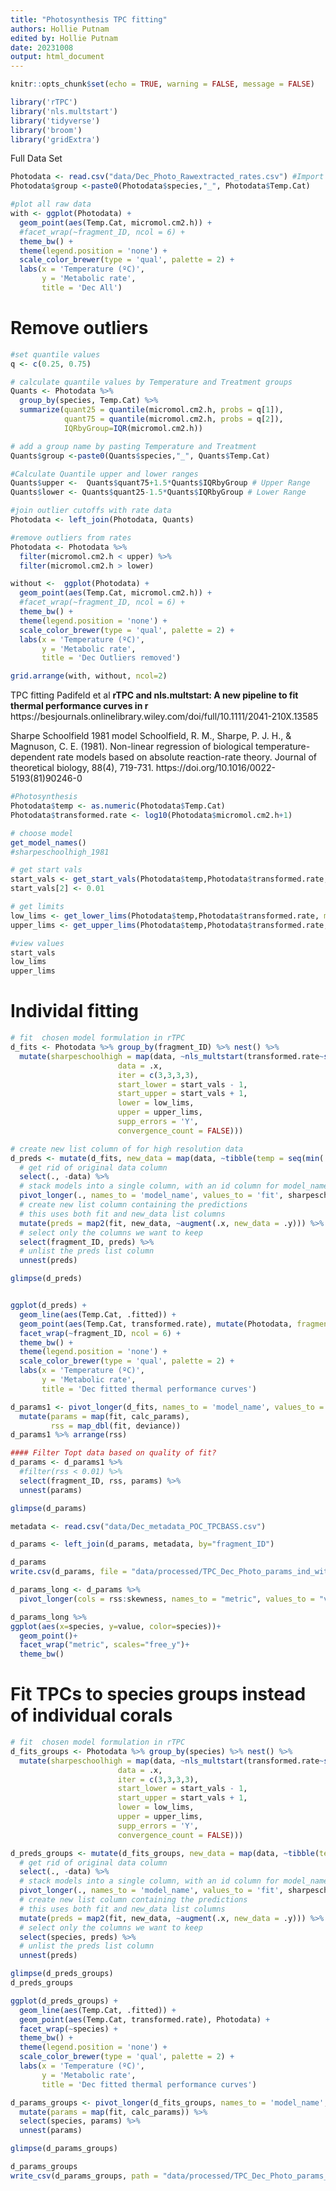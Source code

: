 ```yaml
---
title: "Photosynthesis TPC fitting"
authors: Hollie Putnam 
edited by: Hollie Putnam 
date: 20231008
output: html_document
---
```


```r
knitr::opts_chunk$set(echo = TRUE, warning = FALSE, message = FALSE)

library('rTPC')
library('nls.multstart')
library('tidyverse')
library('broom')
library('gridExtra')
```

Full Data Set
```r
Photodata <- read.csv("data/Dec_Photo_Rawextracted_rates.csv") #Import data
Photodata$group <-paste0(Photodata$species,"_", Photodata$Temp.Cat)

#plot all raw data
with <- ggplot(Photodata) +
  geom_point(aes(Temp.Cat, micromol.cm2.h)) +
  #facet_wrap(~fragment_ID, ncol = 6) +
  theme_bw() +
  theme(legend.position = 'none') +
  scale_color_brewer(type = 'qual', palette = 2) +
  labs(x = 'Temperature (ºC)',
       y = 'Metabolic rate',
       title = 'Dec All')

```


# Remove outliers
```r
#set quantile values
q <- c(0.25, 0.75)

# calculate quantile values by Temperature and Treatment groups
Quants <- Photodata %>%
  group_by(species, Temp.Cat) %>%
  summarize(quant25 = quantile(micromol.cm2.h, probs = q[1]),
            quant75 = quantile(micromol.cm2.h, probs = q[2]),
            IQRbyGroup=IQR(micromol.cm2.h))

# add a group name by pasting Temperature and Treatment
Quants$group <-paste0(Quants$species,"_", Quants$Temp.Cat)

#Calculate Quantile upper and lower ranges
Quants$upper <-  Quants$quant75+1.5*Quants$IQRbyGroup # Upper Range
Quants$lower <- Quants$quant25-1.5*Quants$IQRbyGroup # Lower Range

#join outlier cutoffs with rate data
Photodata <- left_join(Photodata, Quants)

#remove outliers from rates
Photodata <- Photodata %>%
  filter(micromol.cm2.h < upper) %>%
  filter(micromol.cm2.h > lower) 

without <-  ggplot(Photodata) +
  geom_point(aes(Temp.Cat, micromol.cm2.h)) +
  #facet_wrap(~fragment_ID, ncol = 6) +
  theme_bw() +
  theme(legend.position = 'none') +
  scale_color_brewer(type = 'qual', palette = 2) +
  labs(x = 'Temperature (ºC)',
       y = 'Metabolic rate',
       title = 'Dec Outliers removed')

grid.arrange(with, without, ncol=2)


```

TPC fitting 
Padifeld et al **rTPC and nls.multstart: A new pipeline to fit thermal performance curves in r**  
https://besjournals.onlinelibrary.wiley.com/doi/full/10.1111/2041-210X.13585  

Sharpe Schoolfield 1981 model
Schoolfield, R. M., Sharpe, P. J. H., & Magnuson, C. E. (1981). Non-linear regression of biological temperature-dependent rate models based on absolute reaction-rate theory. Journal of theoretical biology, 88(4), 719-731. https://doi.org/10.1016/0022-5193(81)90246-0

```r
#Photosynthesis
Photodata$temp <- as.numeric(Photodata$Temp.Cat)
Photodata$transformed.rate <- log10(Photodata$micromol.cm2.h+1)

# choose model
get_model_names()
#sharpeschoolhigh_1981

# get start vals
start_vals <- get_start_vals(Photodata$temp,Photodata$transformed.rate, model_name = 'sharpeschoolhigh_1981')
start_vals[2] <- 0.01

# get limits
low_lims <- get_lower_lims(Photodata$temp,Photodata$transformed.rate, model_name = 'sharpeschoolhigh_1981')
upper_lims <- get_upper_lims(Photodata$temp,Photodata$transformed.rate, model_name = 'sharpeschoolhigh_1981')

#view values
start_vals
low_lims
upper_lims
```

# Individal fitting
```r

# fit  chosen model formulation in rTPC
d_fits <- Photodata %>% group_by(fragment_ID) %>% nest() %>%
  mutate(sharpeschoolhigh = map(data, ~nls_multstart(transformed.rate~sharpeschoolhigh_1981(temp = Temp.Cat, r_tref,e,eh,th, tref = 28),
                        data = .x,
                        iter = c(3,3,3,3),
                        start_lower = start_vals - 1,
                        start_upper = start_vals + 1,
                        lower = low_lims,
                        upper = upper_lims,
                        supp_errors = 'Y',
                        convergence_count = FALSE)))


```

```r
# create new list column of for high resolution data
d_preds <- mutate(d_fits, new_data = map(data, ~tibble(temp = seq(min(.x$temp), max(.x$temp), length.out = 50)))) %>%
  # get rid of original data column
  select(., -data) %>%
  # stack models into a single column, with an id column for model_name
  pivot_longer(., names_to = 'model_name', values_to = 'fit', sharpeschoolhigh) %>%
  # create new list column containing the predictions
  # this uses both fit and new_data list columns
  mutate(preds = map2(fit, new_data, ~augment(.x, new_data = .y))) %>%
  # select only the columns we want to keep
  select(fragment_ID, preds) %>%
  # unlist the preds list column
  unnest(preds)

glimpse(d_preds)



```


```r

ggplot(d_preds) +
  geom_line(aes(Temp.Cat, .fitted)) +
  geom_point(aes(Temp.Cat, transformed.rate), mutate(Photodata, fragment_ID = fragment_ID)) +
  facet_wrap(~fragment_ID, ncol = 6) +
  theme_bw() +
  theme(legend.position = 'none') +
  scale_color_brewer(type = 'qual', palette = 2) +
  labs(x = 'Temperature (ºC)',
       y = 'Metabolic rate',
       title = 'Dec fitted thermal performance curves')


```

```r
d_params1 <- pivot_longer(d_fits, names_to = 'model_name', values_to = 'fit', sharpeschoolhigh) %>%
  mutate(params = map(fit, calc_params),
         rss = map_dbl(fit, deviance)) 
d_params1 %>% arrange(rss)

#### Filter Topt data based on quality of fit?
d_params <- d_params1 %>%
  #filter(rss < 0.01) %>%
  select(fragment_ID, rss, params) %>%
  unnest(params)

glimpse(d_params)

metadata <- read.csv("data/Dec_metadata_POC_TPCBASS.csv")

d_params <- left_join(d_params, metadata, by="fragment_ID")

d_params
write.csv(d_params, file = "data/processed/TPC_Dec_Photo_params_ind_with_22.csv")

d_params_long <- d_params %>%
  pivot_longer(cols = rss:skewness, names_to = "metric", values_to = "value")

d_params_long %>%
ggplot(aes(x=species, y=value, color=species))+
  geom_point()+
  facet_wrap("metric", scales="free_y")+
  theme_bw()

```


# Fit TPCs to species groups instead of individual corals
```r
# fit  chosen model formulation in rTPC
d_fits_groups <- Photodata %>% group_by(species) %>% nest() %>%
  mutate(sharpeschoolhigh = map(data, ~nls_multstart(transformed.rate~sharpeschoolhigh_1981(temp = Temp.Cat, r_tref,e,eh,th, tref = 28),
                        data = .x,
                        iter = c(3,3,3,3),
                        start_lower = start_vals - 1,
                        start_upper = start_vals + 1,
                        lower = low_lims,
                        upper = upper_lims,
                        supp_errors = 'Y',
                        convergence_count = FALSE)))

d_preds_groups <- mutate(d_fits_groups, new_data = map(data, ~tibble(temp = seq(min(.x$temp), max(.x$temp), length.out = 50)))) %>%
  # get rid of original data column
  select(., -data) %>%
  # stack models into a single column, with an id column for model_name
  pivot_longer(., names_to = 'model_name', values_to = 'fit', sharpeschoolhigh) %>%
  # create new list column containing the predictions
  # this uses both fit and new_data list columns
  mutate(preds = map2(fit, new_data, ~augment(.x, new_data = .y))) %>%
  # select only the columns we want to keep
  select(species, preds) %>%
  # unlist the preds list column
  unnest(preds)

glimpse(d_preds_groups)
d_preds_groups

ggplot(d_preds_groups) +
  geom_line(aes(Temp.Cat, .fitted)) +
  geom_point(aes(Temp.Cat, transformed.rate), Photodata) +
  facet_wrap(~species) +
  theme_bw() +
  theme(legend.position = 'none') +
  scale_color_brewer(type = 'qual', palette = 2) +
  labs(x = 'Temperature (ºC)',
       y = 'Metabolic rate',
       title = 'Dec fitted thermal performance curves')

d_params_groups <- pivot_longer(d_fits_groups, names_to = 'model_name', values_to = 'fit', sharpeschoolhigh) %>%
  mutate(params = map(fit, calc_params)) %>%
  select(species, params) %>%
  unnest(params)

glimpse(d_params_groups)

d_params_groups
write_csv(d_params_groups, path = "data/processed/TPC_Dec_Photo_params_grp_with_22.csv")

```





<!-- Without 22°C -->
<!-- ## Import data -->
<!-- ```{r, warning = FALSE} -->
<!-- Photodata <- Photodata %>% -->
<!--   filter(Temp.Cat!=22 ) -->

<!-- ``` -->

<!-- TPC fitting  -->
<!-- Padifeld et al **rTPC and nls.multstart: A new pipeline to fit thermal performance curves in r**   -->
<!-- https://besjournals.onlinelibrary.wiley.com/doi/full/10.1111/2041-210X.13585   -->

<!-- Sharpe Schoolfield 1981 model -->
<!-- Schoolfield, R. M., Sharpe, P. J. H., & Magnuson, C. E. (1981). Non-linear regression of biological temperature-dependent rate models based on absolute reaction-rate theory. Journal of theoretical biology, 88(4), 719-731. https://doi.org/10.1016/0022-5193(81)90246-0 -->

<!-- ```{r} -->
<!-- #Photosynthesis -->
<!-- Photodata$temp <- as.numeric(Photodata$Temp.Cat) -->
<!-- Photodata$transformed.rate <- log10(Photodata$micromol.cm2.h+1) -->

<!-- # choose model -->
<!-- get_model_names() -->
<!-- #sharpeschoolhigh_1981 -->

<!-- # get start vals -->
<!-- start_vals <- get_start_vals(Photodata$temp,Photodata$transformed.rate, model_name = 'sharpeschoolhigh_1981') -->
<!-- start_vals[2] <- 0.01 -->

<!-- # get limits -->
<!-- low_lims <- get_lower_lims(Photodata$temp,Photodata$transformed.rate, model_name = 'sharpeschoolhigh_1981') -->
<!-- upper_lims <- get_upper_lims(Photodata$temp,Photodata$transformed.rate, model_name = 'sharpeschoolhigh_1981') -->

<!-- #view values -->
<!-- start_vals -->
<!-- low_lims -->
<!-- upper_lims -->
<!-- ``` -->

<!-- #individal fitting -->
<!-- ```{r} -->

<!-- # fit  chosen model formulation in rTPC -->
<!-- d_fits <- Photodata %>% group_by(fragment_ID) %>% nest() %>% -->
<!--   mutate(sharpeschoolhigh = map(data, ~nls_multstart(transformed.rate~sharpeschoolhigh_1981(temp = Temp.Cat, r_tref,e,eh,th, tref = 28), -->
<!--                         data = .x, -->
<!--                         iter = c(3,3,3,3), -->
<!--                         start_lower = start_vals - 1, -->
<!--                         start_upper = start_vals + 1, -->
<!--                         lower = low_lims, -->
<!--                         upper = upper_lims, -->
<!--                         supp_errors = 'Y', -->
<!--                         convergence_count = FALSE))) -->


<!-- ``` -->

<!-- ```{r} -->
<!-- # create new list column of for high resolution data -->
<!-- d_preds <- mutate(d_fits, new_data = map(data, ~tibble(temp = seq(min(.x$temp), max(.x$temp), length.out = 50)))) %>% -->
<!--   # get rid of original data column -->
<!--   select(., -data) %>% -->
<!--   # stack models into a single column, with an id column for model_name -->
<!--   pivot_longer(., names_to = 'model_name', values_to = 'fit', sharpeschoolhigh) %>% -->
<!--   # create new list column containing the predictions -->
<!--   # this uses both fit and new_data list columns -->
<!--   mutate(preds = map2(fit, new_data, ~augment(.x, new_data = .y))) %>% -->
<!--   # select only the columns we want to keep -->
<!--   select(fragment_ID, preds) %>% -->
<!--   # unlist the preds list column -->
<!--   unnest(preds) -->

<!-- glimpse(d_preds) -->

<!-- ``` -->


<!-- ```{r} -->

<!-- ggplot(d_preds) + -->
<!--   geom_line(aes(Temp.Cat, .fitted)) + -->
<!--   geom_point(aes(Temp.Cat, transformed.rate), mutate(Photodata, fragment_ID = fragment_ID)) + -->
<!--   facet_wrap(~fragment_ID, ncol = 6) + -->
<!--   theme_bw() + -->
<!--   theme(legend.position = 'none') + -->
<!--   scale_color_brewer(type = 'qual', palette = 2) + -->
<!--   labs(x = 'Temperature (ºC)', -->
<!--        y = 'Metabolic rate', -->
<!--        title = 'Dec Fitted thermal performance curves without 22°C') -->


<!-- ``` -->

<!-- ```{r} -->
<!-- d_params1 <- pivot_longer(d_fits, names_to = 'model_name', values_to = 'fit', sharpeschoolhigh) %>% -->
<!--   mutate(params = map(fit, calc_params), -->
<!--          rss = map_dbl(fit, deviance))  -->
<!-- d_params1 %>% arrange(rss) -->

<!-- #### Filter Topt data based on quality of fit? -->
<!-- d_params <- d_params1 %>% -->
<!--   #filter(rss < 0.01) %>% -->
<!--   select(fragment_ID, rss, params) %>% -->
<!--   unnest(params) -->

<!-- glimpse(d_params) -->

<!-- d_params <- left_join(d_params, metadata, by="fragment_ID") -->

<!-- d_params -->
<!-- write.csv(d_params, file = "data/processed/TPC_Dec_Photo_params_ind_without_22.csv") -->

<!-- d_params_long <- d_params %>% -->
<!--   pivot_longer(cols = rss:skewness, names_to = "metric", values_to = "value") -->

<!-- d_params_long %>% -->
<!-- ggplot(aes(x=species, y=value, color=species))+ -->
<!--   geom_point()+ -->
<!--   facet_wrap("metric", scales="free_y")+ -->
<!--   theme_bw() -->

<!-- ``` -->


<!-- # Fit TPCs to species groups instead of individual corals -->
<!-- ```{r} -->
<!-- # fit  chosen model formulation in rTPC -->
<!-- d_fits_groups <- Photodata %>% group_by(species) %>% nest() %>% -->
<!--   mutate(sharpeschoolhigh = map(data, ~nls_multstart(transformed.rate~sharpeschoolhigh_1981(temp = Temp.Cat, r_tref,e,eh,th, tref = 28), -->
<!--                         data = .x, -->
<!--                         iter = c(3,3,3,3), -->
<!--                         start_lower = start_vals - 1, -->
<!--                         start_upper = start_vals + 1, -->
<!--                         lower = low_lims, -->
<!--                         upper = upper_lims, -->
<!--                         supp_errors = 'Y', -->
<!--                         convergence_count = FALSE))) -->

<!-- d_preds_groups <- mutate(d_fits_groups, new_data = map(data, ~tibble(temp = seq(min(.x$temp), max(.x$temp), length.out = 50)))) %>% -->
<!--   # get rid of original data column -->
<!--   select(., -data) %>% -->
<!--   # stack models into a single column, with an id column for model_name -->
<!--   pivot_longer(., names_to = 'model_name', values_to = 'fit', sharpeschoolhigh) %>% -->
<!--   # create new list column containing the predictions -->
<!--   # this uses both fit and new_data list columns -->
<!--   mutate(preds = map2(fit, new_data, ~augment(.x, new_data = .y))) %>% -->
<!--   # select only the columns we want to keep -->
<!--   select(species, preds) %>% -->
<!--   # unlist the preds list column -->
<!--   unnest(preds) -->

<!-- glimpse(d_preds_groups) -->
<!-- d_preds_groups -->

<!-- ggplot(d_preds_groups) + -->
<!--   geom_line(aes(Temp.Cat, .fitted)) + -->
<!--   geom_point(aes(Temp.Cat, transformed.rate), Photodata) + -->
<!--   facet_wrap(~species) + -->
<!--   theme_bw() + -->
<!--   theme(legend.position = 'none') + -->
<!--   scale_color_brewer(type = 'qual', palette = 2) + -->
<!--   labs(x = 'Temperature (ºC)', -->
<!--        y = 'Metabolic rate', -->
<!--        title = 'Dec Fitted thermal performance curves without 22°C') -->

<!-- d_params_groups <- pivot_longer(d_fits_groups, names_to = 'model_name', values_to = 'fit', sharpeschoolhigh) %>% -->
<!--   mutate(params = map(fit, calc_params)) %>% -->
<!--   select(species, params) %>% -->
<!--   unnest(params) -->

<!-- glimpse(d_params_groups) -->

<!-- d_params_groups -->
<!-- write_csv(d_params_groups, path = "data/processed/TPC_Dec_Photo_params_grp_without_22.csv") -->

<!-- ``` -->


